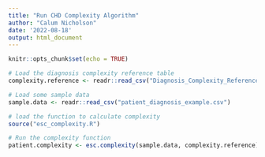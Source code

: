 ```yaml
---
title: "Run CHD Complexity Algorithm"
author: "Calum Nicholson"
date: '2022-08-18'
output: html_document
---
```


```r
knitr::opts_chunk$set(echo = TRUE)
```

``` r
# Load the diagnosis complexity reference table
complexity.reference <- readr::read_csv("Diagnosis_Complexity_Reference_Table_20210723.csv")

# Load some sample data
sample.data <- readr::read_csv("patient_diagnosis_example.csv")
```

``` r
# load the function to calculate complexity
source("esc_complexity.R")

# Run the complexity function
patient.complexity <- esc.complexity(sample.data, complexity.reference)
```








